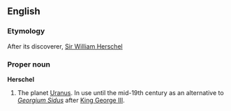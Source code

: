 ==English==

===Etymology===
After its discoverer, [[w:Sir William Herschel|Sir William Herschel]]

===Proper noun===
'''Herschel'''

# {{astronomy|obsolete}} The planet [[Uranus]]. In use until the mid-19th century as an alternative to ''[[Georgium Sidus]]'' after [[w:George III of the United Kingdom|King George III]].